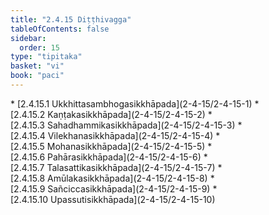 ```yaml
---
title: "2.4.15 Diṭṭhivagga"
tableOfContents: false
sidebar:
  order: 15
type: "tipitaka"
basket: "vi"
book: "paci"
---
```



<DynamicBreadcrumb />



<TableOfContents book="paci" section="2.4.15">
* [2.4.15.1 Ukkhittasambhogasikkhāpada](2-4-15/2-4-15-1)
* [2.4.15.2 Kaṇṭakasikkhāpada](2-4-15/2-4-15-2)
* [2.4.15.3 Sahadhammikasikkhāpada](2-4-15/2-4-15-3)
* [2.4.15.4 Vilekhanasikkhāpada](2-4-15/2-4-15-4)
* [2.4.15.5 Mohanasikkhāpada](2-4-15/2-4-15-5)
* [2.4.15.6 Pahārasikkhāpada](2-4-15/2-4-15-6)
* [2.4.15.7 Talasattikasikkhāpada](2-4-15/2-4-15-7)
* [2.4.15.8 Amūlakasikkhāpada](2-4-15/2-4-15-8)
* [2.4.15.9 Sañciccasikkhāpada](2-4-15/2-4-15-9)
* [2.4.15.10 Upassutisikkhāpada](2-4-15/2-4-15-10)
</TableOfContents>